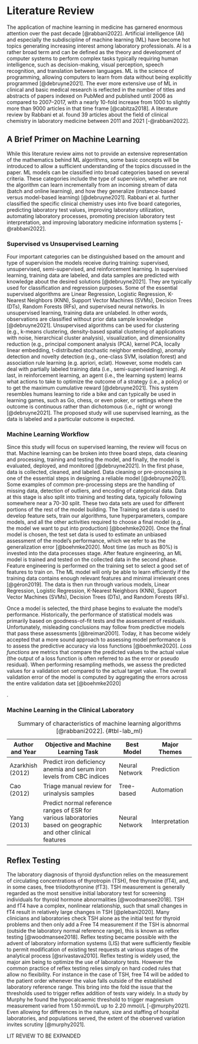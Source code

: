 # Literature Review

The application of machine learning in medicine has garnered enormous
attention over the past decade [@rabbani2022]. Artificial intelligence
(AI) and especially the subdiscipline of machine learning (ML) have
become hot topics generating increasing interest among laboratory
professionals. AI is a rather broad term and can be defined as the
theory and development of computer systems to perform complex tasks
typically requiring human intelligence, such as decision-making, visual
perception, speech recognition, and translation between languages. ML is
the science of programming, allowing computers to learn from data
without being explicitly programmed [@debruyne2021]. The ever more
extensive use of ML in clinical and basic medical research is reflected
in the number of titles and abstracts of papers indexed on PubMed and
published until 2006 as compared to 2007--2017, with a nearly 10-fold
increase from 1000 to slightly more than 9000 articles in that time
frame [@cabitza2018]. A literature review by Rabbani et al. found 39
articles about the field of clinical chemistry in laboratory medicine
between 2011 and 2021 [-@rabbani2022].

## A Brief Primer on Machine Learning

While this literature review aims not to provide an extensive
representation of the mathematics behind ML algorithms, some basic
concepts will be introduced to allow a sufficient understanding of the
topics discussed in the paper. ML models can be classified into broad
categories based on several criteria. These categories include the type
of supervision, whether are not the algorithm can learn incrementally
from an incoming stream of data (batch and online learning), and how
they generalize (instance-based versus model-based learning)
[@debruyne2021]. Rabbani et al. further classified the specific clinical
chemistry uses into five board categories, predicting laboratory test
values, improving laboratory utilization, automating laboratory
processes, promoting precision laboratory test interpretation, and
improving laboratory medicine information systems [-@rabbani2022].

### Supervised vs Unsupervised Learning

Four important categories can be distinguished based on the amount and
type of supervision the models receive during training: supervised,
unsupervised, semi-supervised, and reinforcement learning. In supervised
learning, training data are labeled, and data samples are predicted with
knowledge about the desired solutions [@debruyne2021]. They are
typically used for classification and regression purposes. Some of the
essential supervised algorithms are Linear Regression, Logistic
Regression, K-Nearest Neighbors (KNN), Support Vector Machines (SVMs),
Decision Trees (DTs), Random Forests (RFs), and supervised neural
networks. In unsupervised learning, training data are unlabeled. In
other words, observations are classified without prior data sample
knowledge [@debruyne2021]. Unsupervised algorithms can be used for
clustering (e.g., k-means clustering, density-based spatial clustering
of applications with noise, hierarchical cluster analysis),
visualization, and dimensionality reduction (e.g., principal component
analysis (PCA), kernel PCA, locally linear embedding, t-distributed
stochastic neighbor embedding), anomaly detection and novelty detection
(e.g., one-class SVM, isolation forest) and association rule learning
(e.g. apriori, eclat). However, some models can deal with partially
labeled training data (i.e., semi-supervised learning). At last, in
reinforcement learning, an agent (i.e., the learning system) learns what
actions to take to optimize the outcome of a strategy (i.e., a policy)
or to get the maximum cumulative reward [@debruyne2021]. This system
resembles humans learning to ride a bike and can typically be used in
learning games, such as Go, chess, or even poker, or settings where the
outcome is continuous rather than dichotomous (i.e., right or
wrong)[@debruyne2021]. The proposed study will use supervised learning,
as the data is labeled and a particular outcome is expected.

### Machine Learning Workflow

Since this study will focus on supervised learning, the review will
focus on that. Machine learning can be broken into three board steps,
data cleaning and processing, training and testing the model, and
finally, the model is evaluated, deployed, and monitored
[@debruyne2021]. In the first phase, data is collected, cleaned, and
labeled. Data cleaning or pre-processing is one of the essential steps
in designing a reliable model [@debruyne2021]. Some examples of common
pre-processing steps are the handling of missing data, detection of
outliers, and encoding of categorical data. Data at this stage is also
split into training and testing data, typically following somewhere near
a 70-30 split. These two data sets are used for different portions of
the rest of the model building. The Training set data is used to develop
feature sets, train our algorithms, tune hyperparameters, compare
models, and all the other activities required to choose a final model
(e.g., the model we want to put into production) [@boehmke2020]. Once
the final model is chosen, the test set data is used to estimate an
unbiased assessment of the model's performance, which we refer to as the
generalization error [@boehmke2020]. Most time (as much as 80%) is
invested into the data processes stage. After feature engineering, an ML
model is trained and tested on the collected data in the second phase.
Feature engineering is performed on the training set to select a good
set of features to train on. The ML model will only be able to learn
efficiently if the training data contains enough relevant features and
minimal irrelevant ones [@géron2019]. The data is then run through
various models, Linear Regression, Logistic Regression, K-Nearest
Neighbors (KNN), Support Vector Machines (SVMs), Decision Trees (DTs),
and Random Forests (RFs).

Once a model is selected, the third phase begins to evaluate the model's
performance. Historically, the performance of statistical models was
primarily based on goodness-of-fit tests and the assessment of
residuals. Unfortunately, misleading conclusions may follow from
predictive models that pass these assessments [@breiman2001]. Today, it
has become widely accepted that a more sound approach to assessing model
performance is to assess the predictive accuracy via loss functions
[@boehmke2020]. *Loss functions* are metrics that compare the predicted
values to the actual value (the output of a loss function is often
referred to as the error or pseudo residual). When performing resampling
methods, we assess the predicted values for a validation set compared to
the actual target value. The overall validation error of the model is
computed by aggregating the errors across the entire validation data set
[@boehmke2020]

.<!--# should I talk about Model types ?-->

### Machine Learning in the Clinical Laboratory

<!--# Table needs to be modified -->

| **Author and Year** | **Objective and Machine Learning Task**                                                                         | **Best Model** | **Major Themes** |
|-------------|---------------------------------|-------------|-------------|
| Azarkhish (2012)    | Predict iron deficiency anemia and serum iron levels from CBC indices                                           | Neural Network | Prediction       |
| Cao (2012)          | Triage manual review for urinalysis samples                                                                     | Tree-based     | Automation       |
| Yang (2013)         | Predict normal reference ranges of ESR for various laboratories based on geographic and other clinical features | Neural Network | Interpretation   |

: Summary of characteristics of machine learning algorithms
[@rabbani2022]. {#tbl-lab_ml}

<!--# Need to fill in this section -->

## Reflex Testing

The laboratory diagnosis of thyroid dysfunction relies on the
measurement of circulating concentrations of thyrotropin (TSH), free
thyroxine (fT4), and, in some cases, free triiodothyronine (fT3). TSH
measurement is generally regarded as the most sensitive initial
laboratory test for screening individuals for thyroid hormone
abnormalities [@woodmansee2018]. TSH and fT4 have a complex, nonlinear
relationship, such that small changes in fT4 result in relatively large
changes in TSH [@plebani2020]. Many clinicians and laboratories check
TSH alone as the initial test for thyroid problems and then only add a
Free T4 measurement if the TSH is abnormal (outside the laboratory
normal reference range), this is known as reflex testing
[@woodmansee2018]. Reflex testing became possible with the advent of
laboratory information systems (LIS) that were sufficiently flexible to
permit modification of existing test requests at various stages of the
analytical process [@srivastava2010]. Reflex testing is widely used, the
major aim being to optimize the use of laboratory tests. However the
common practice of reflex testing relies simply on hard coded rules that
allow no flexibility. For instance in the case of TSH, free T4 will be
added to the patient order whenever the value falls outside of the
established laboratory reference range. This bring into the fold the
issue that the thresholds used to trigger reflex addition of tests vary
widely. In a study by Murphy he found the hypocalcaemic threshold to
trigger magnesium measurement varied from 1.50 mmol/L up to 2.20 mmol/L
[-@murphy2021]. Even allowing for differences in the nature, size and
staffing of hospital laboratories, and populations served, the extent of
the observed variation invites scrutiny [@murphy2021].

<!--# insert table and study from strivastava about hypo/hyper thyroid -->

<!--# data from woodmansee and plebani -->

LIT REVIEW TO BE EXPANDED
